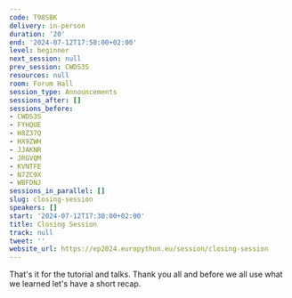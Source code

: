 ```yaml
---
code: T98SBK
delivery: in-person
duration: '20'
end: '2024-07-12T17:50:00+02:00'
level: beginner
next_session: null
prev_session: CWDS3S
resources: null
room: Forum Hall
session_type: Announcements
sessions_after: []
sessions_before:
- CWDS3S
- FYHQUE
- H8Z37Q
- HX9ZWH
- JJAKNR
- JRGVQM
- KVNTFE
- N7ZC9X
- WBFDNJ
sessions_in_parallel: []
slug: closing-session
speakers: []
start: '2024-07-12T17:30:00+02:00'
title: Closing Session
track: null
tweet: ''
website_url: https://ep2024.europython.eu/session/closing-session
---
```


That's it for the tutorial and talks. Thank you all and before we all use what we learned let's have a short recap.

